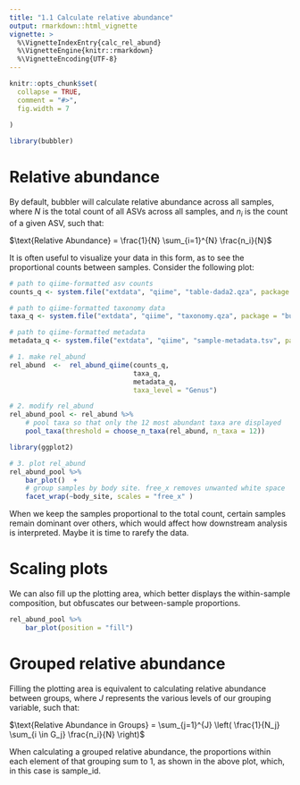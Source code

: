 ```yaml
---
title: "1.1 Calculate relative abundance"
output: rmarkdown::html_vignette
vignette: >
  %\VignetteIndexEntry{calc_rel_abund}
  %\VignetteEngine{knitr::rmarkdown}
  %\VignetteEncoding{UTF-8}
---
```


```r
knitr::opts_chunk$set(
  collapse = TRUE,
  comment = "#>", 
  fig.width = 7
  
)
```

```r
library(bubbler)
```
# Relative abundance
 
By default, bubbler will calculate relative abundance across all samples, where $N$ is the total count of all ASVs across all samples, and $n_i$ is the count of a given ASV, such that:

$\text{Relative Abundance} = \frac{1}{N} \sum_{i=1}^{N} \frac{n_i}{N}$

It is often useful to visualize your data in this form, as to see the proportional counts between samples.  Consider the following plot: 

```r
# path to qiime-formatted asv counts 
counts_q <- system.file("extdata", "qiime", "table-dada2.qza", package = "bubbler")

# path to qiime-formatted taxonomy data 
taxa_q <- system.file("extdata", "qiime", "taxonomy.qza", package = "bubbler")

# path to qiime-formatted metadata
metadata_q <- system.file("extdata", "qiime", "sample-metadata.tsv", package = "bubbler")
```

```r
# 1. make rel_abund
rel_abund  <-  rel_abund_qiime(counts_q, 
                               taxa_q, 
                               metadata_q,
                               taxa_level = "Genus")

# 2. modify rel_abund
rel_abund_pool <- rel_abund %>%
    # pool taxa so that only the 12 most abundant taxa are displayed 
    pool_taxa(threshold = choose_n_taxa(rel_abund, n_taxa = 12)) 

library(ggplot2)

# 3. plot rel_abund
rel_abund_pool %>%
    bar_plot()  + 
    # group samples by body site. free_x removes unwanted white space
    facet_wrap(~body_site, scales = "free_x" )

```

When we keep the samples proportional to the total count, certain samples remain dominant over others, which would affect how downstream analysis is interpreted. Maybe it is time to rarefy the data. 

# Scaling plots 

We can also fill up the plotting area, which better displays the within-sample composition, but obfuscates our between-sample proportions.

```r
rel_abund_pool %>%
    bar_plot(position = "fill")  
```
# Grouped relative abundance

Filling the plotting area is equivalent to calculating relative abundance between groups, where $J$ represents the various levels of our grouping variable,  such that: 

$\text{Relative Abundance in Groups} = \sum_{j=1}^{J} \left( \frac{1}{N_j} \sum_{i \in G_j} \frac{n_i}{N} \right)$

When calculating a grouped relative abundance, the proportions within each element of that grouping sum to 1, as shown in the above plot, which, in this case is sample_id.


